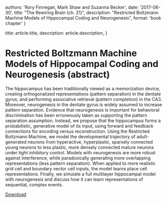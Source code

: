 

  authors: 'Rory Finnegan, Mark Shaw and Suzanna Becker',
  date: '2017-06-30',
  title: "The Rewiring Brain (ch. 21)",
  description: "Restricted Boltzmann Machine Models of Hippocampal Coding and Neurogenesis",
  format: 'book chapter'
}

  title: article.title,
  description: article.description,
}



# Restricted Boltzmann Machine Models of Hippocampal Coding and Neurogenesis (abstract)

The hippocampus has been traditionally viewed as a memorization device, creating orthogonalized representations (pattern separation) in the dentate gyrus, and performing associative retrieval (pattern completion) in the CA3.
Moreover, neurogenesis in the dentate gyrus is widely assumed to increase pattern separation.
Evidence that neurogenesis is important for behavioral discrimination has been erroneously taken as supporting the pattern separation assumption.
Instead, we propose that the hippocampus forms a probabilistic, generative model of its input, using forward and feedback connections for encoding versus reconstruction.
Using the Restricted Boltzmann Machine, we model the developmental trajectory of adult-generated neurons from hyperactive, hyperplastic, sparsely connected young neurons to less plastic, more densely connected mature neurons under tight inhibitory control.
Models with neurogenesis are more robust against interference, while paradoxically generating more overlapping representations (less pattern separation).
When applied to more realistic grid cell and boundary vector cell inputs, the model learns place cell representations.
Finally, we simulate a full multilayer hippocampal model with neurogenesis and discuss how it can learn representations of sequential, complex events.

[Download](https://www.sciencedirect.com/user/institution/login?targetUrl=%2Fscience%2Farticle%2Fpii%2FB9780128037843000214)
